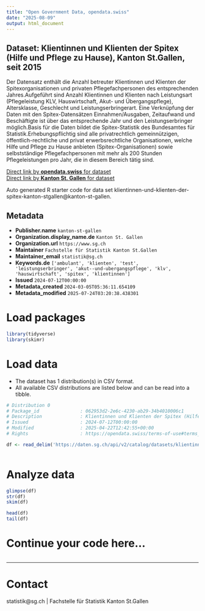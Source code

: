 ```yaml
---
title: "Open Government Data, opendata.swiss"
date: "2025-08-09"
output: html_document
---
```


## Dataset: Klientinnen und Klienten der Spitex (Hilfe und Pflege zu Hause), Kanton St.Gallen, seit 2015

Der Datensatz enthält die Anzahl betreuter Klientinnen und Klienten der Spitexorganisationen und privaten Pflegefachpersonen des entsprechenden Jahres.Aufgeführt sind Anzahl Klientinnen und Klienten nach Leistungsart (Pflegeleistung KLV, Hauswirtschaft, Akut- und Übergangspflege), Altersklasse, Geschlecht und Leistungserbringerart. Eine Verknüpfung der Daten mit den Spitex-Datensätzen Einnahmen/Ausgaben, Zeitaufwand und Beschäftigte ist über das entsprechende Jahr und den Leistungserbringer möglich.Basis für die Daten bildet die Spitex-Statistik des Bundesamtes für Statistik.Erhebungspflichtig sind alle privatrechtlich gemeinnützigen, öffentlich-rechtliche und privat erwerbsrechtliche Organisationen, welche Hilfe und Pflege zu Hause anbieten (Spitex-Organisationen) sowie selbstständige Pflegefachpersonen mit mehr als 200 Stunden Pflegeleistungen pro Jahr, die in diesem Bereich tätig sind.

[Direct link by **opendata.swiss** for dataset](https://opendata.swiss/de/dataset/klientinnen-und-klienten-der-spitex-hilfe-und-pflege-zu-hause-kanton-st-gallen-seit-2015)<br>
[Direct link by **Kanton St. Gallen** for dataset](https://daten.sg.ch/explore/dataset/klientinnen-und-klienten-der-spitex-kanton-stgallen/)

Auto generated R starter code for data set klientinnen-und-klienten-der-spitex-kanton-stgallen@kanton-st-gallen.

## Metadata

- **Publisher.name** `kanton-st-gallen`
- **Organization.display_name.de** `Kanton St. Gallen`
- **Organization.url** `https://www.sg.ch`
- **Maintainer** `Fachstelle für Statistik Kanton St.Gallen`
- **Maintainer_email** `statistik@sg.ch`
- **Keywords.de** `['ambulant', 'klienten', 'test', 'leistungserbringer', 'akut--und-ubergangspflege', 'klv', 'hauswirtschaft', 'spitex', 'klientinnen']`
- **Issued** `2024-07-12T00:00:00`
- **Metadata_created** `2024-03-05T05:36:11.654109`
- **Metadata_modified** `2025-07-24T03:20:38.438301`


# Load packages

```r

library(tidyverse)
library(skimr)

```

# Load data

-   The dataset has 1 distribution(s) in CSV format.
-   All available CSV distributions are listed below and can be read into a tibble.

```r

# Distribution 0
# Package_id               : 062953d2-2e6c-4230-ab29-34b4010006c1
# Description              : Klientinnen und Klienten der Spitex (Hilfe und Pflege zu Hause), Kanton St.Gallen, seit 2015 (csv)
# Issued                   : 2024-07-12T00:00:00
# Modified                 : 2025-04-22T12:42:55+00:00
# Rights                   : https://opendata.swiss/terms-of-use#terms_by

df <- read_delim('https://daten.sg.ch/api/v2/catalog/datasets/klientinnen-und-klienten-der-spitex-kanton-stgallen/exports/csv?use_labels=true')



```

# Analyze data

```r

glimpse(df)
str(df)
skim(df)

head(df)
tail(df)

```

# Continue your code here...

```r

```

------------------------------------------------------------------------

# Contact

statistik@sg.ch | Fachstelle für Statistik Kanton St.Gallen
